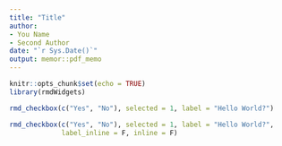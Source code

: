 ```yaml
---
title: "Title"
author: 
- You Name
- Second Author
date: "`r Sys.Date()`"
output: memor::pdf_memo
---
```


```r
knitr::opts_chunk$set(echo = TRUE)
library(rmdWidgets)
```

```r
rmd_checkbox(c("Yes", "No"), selected = 1, label = "Hello World?")
```

```r
rmd_checkbox(c("Yes", "No"), selected = 1, label = "Hello World?", 
             label_inline = F, inline = F)
```